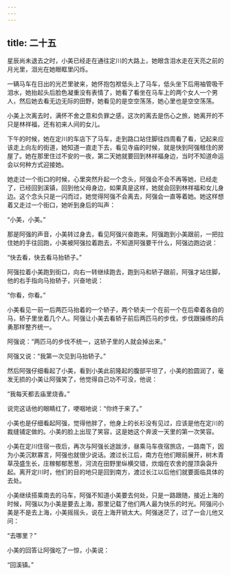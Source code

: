 ```yaml
---
---
---
```

title: 二十五
---



星辰尚未退去之时，小美已经走在通往定川的大路上，她眼含泪水走在天亮之前的月光里，泪光在她眼眶里闪烁。

一辆马车在日出的光芒里驶来，她怀抱包袱低头上了马车，低头坐下后用袖管吸干泪水，她抬起头后脸色凝重没有表情了，她看了看坐在马车上的两个女人一个男人，然后她去看无边无际的田野，她看见的是空空荡荡，她心里也是空空荡荡。

小美上次离去时，满怀不舍之意和负罪之感，这次的离去是伤心之旅，她离开的不只是林祥福，还有初来人间的女儿。

下午的时候，她在定川的车店下了马车，走到路口站住脚往四周看了看，记起来应该走上向左的街道，她知道一直走下去，看见寺庙的时候，就是快到阿强租住的房屋了。她在那里住过不安的一夜，第二天她就要回到林祥福身边，当时不知道命运会以何种方式迎接她。

她走过一个街口的时候，心里突然升起一个念头，阿强会不会不再等她，已经走了，已经回到溪镇，回到他父母身边，如果真是这样，她就会回到林祥福和女儿身边。这个念头只是一闪而过，她觉得阿强不会离去，阿强会一直等着她。她这样想着又走过一个街口，她听到身后的叫声：

“小美，小美。”

那是阿强的声音，小美转过身去，看见阿强兴奋跑来。阿强跑到小美跟前，一把拉住她的手往回跑，小美被阿强拉着跑去，不知道阿强要干什么，阿强边跑边说：

“快去看，快去看马抬轿子。”

阿强拉着小美跑到街口，向右一转继续跑去，跑到马和轿子跟前，阿强才站住脚，他的右手指向马抬轿子，兴奋地说：

“你看，你看。”

小美看见一前一后两匹马抬着的一个轿子，两个轿夫一个在前一个在后牵着各自的马，轿子里坐着几个人。阿强让小美去看轿子前后两匹马的步伐，步伐跟操练的兵勇那样整齐统一。

阿强说：“两匹马的步伐不统一，这轿子里的人就会掉出来。”

阿强又说：“我第一次见到马抬轿子。”

然后阿强仔细看起了小美，看到小美此前隆起的腹部平坦了，小美的脸圆润了，毫发无损的小美让阿强笑了，他觉得自己功不可没，他说：

“我每天都去庙里烧香。”

说完这话他的眼睛红了，哽咽地说：“你终于来了。”

小美也是仔细看起阿强，觉得他胖了，他身上的长衫没有见过，应该是他在定川的裁缝铺定做的。小美的脸上出现了笑容，这是她这个奔波一天里的第一次笑容。

小美在定川住宿一夜后，再次与阿强长途跋涉，昼乘马车夜宿旅店，一路南下，因为小美沉默寡言，阿强也就很少说话。渡过长江后，南方在他们眼前展开，树木青草茂盛生长，庄稼郁郁葱葱，河流在田野里纵横交错，炊烟在农舍的屋顶袅袅升起。离开定川时，他们的目的地只是回到南方，渡过长江以后他们就要面临具体的去处。

小美继续搭乘南去的马车，阿强不知道小美要去何处，只是一路跟随，接近上海的时候，阿强以为小美是要去上海，那里记载了他们两人最为快乐的时光。阿强问小美是不是去上海，小美摇摇头，说在上海开销太大。阿强迷茫了，过了一会儿他又问：

“去哪里？”

小美的回答让阿强吃了一惊，小美说：

“回溪镇。”
